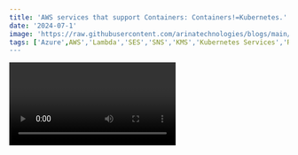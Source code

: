 ```yaml
---
title: 'AWS services that support Containers: Containers!=Kubernetes.'
date: '2024-07-1'
image: 'https://raw.githubusercontent.com/arinatechnologies/blogs/main/images/containersaws.jpg'
tags: ['Azure',AWS','Lambda','SES','SNS','KMS','Kubernetes Services','Red Hat Openshift','ROSA','Elastics Container Services','Machine learning Orchestration','Web applications','AWS Elastic Beanstalk','AWS App Runner','AWS Lambda','Amazon EC2','Amazon LightSail']
---
```

<Video id="J3t86c7vr7c" title="AWS services that support Containers: Containers!=Kubernetes."/>

# Comprehensive Guide to AWS Container Services and Orchestration Options

When it comes to choosing the right container service for your application, AWS offers a myriad of options, each tailored to specific needs and use cases. This guide aims to provide a comprehensive overview of when and how to use various AWS container services, based on our extensive research and industry experience.

Please refer [The Ultimate AWS ECS and EKS Tutorial](https://www.arinatechnologies.com/posts/ecs-eks) <br/>

## Understanding Containers and Their Use Cases

Containers have revolutionized the way applications are developed and deployed. They offer portability, consistency, and efficiency, making them ideal for various scenarios, from microservices architectures to machine learning orchestration.
![Alt text](https://raw.githubusercontent.com/arinatechnologies/blogs/main/images/aws-containers-decision-tree.webp)


### Service Orchestration

Service orchestration involves managing and coordinating multiple services or microservices to work together seamlessly. Containers play a crucial role in this by ensuring that each service runs in its isolated environment, thereby reducing conflicts and improving scalability.

#### Popular Options for Service Orchestration

1. *Kubernetes Service*
   - **Pros**: Fully managed, scalable, extensive community support.
   - **Cons**: Complex setup, significant operational overhead.

2. *Red Hat OpenShift on AWS (ROSA)*
   - **Overview**: A third-party service similar to Kubernetes, managed by OpenShift.
   - **Pros**: Robust management platform, popular among enterprise clients.
   - **Cons**: Similar complexity to Kubernetes.

3. *AWS Elastic Container Service (ECS)*
   - **Overview**: AWS's native container orchestration service.
   - **Pros**: Seamless integration with AWS services, flexible deployment options (EC2, Fargate).
   - **Cons**: Limited to AWS ecosystem.

### Machine Learning Orchestration

Deploying machine learning models in containers allows for a consistent and portable environment across different stages of the ML pipeline, from training to inference.

1. *AWS Batch*
   - **Overview**: A native service designed for batch computing jobs, including ML training and inference.
   - **Pros**: Simplifies job scheduling and execution, integrates well with other AWS ML services.
   - **Cons**: Best suited for batch jobs, may not be ideal for real-time inference.

### Web Applications

Containers can also streamline the deployment and management of web applications, providing a consistent environment across development, testing, and production.

1. *AWS Elastic Beanstalk*
   - **Overview**: A legacy service that simplifies application deployment and management.
   - **Pros**: Easy to use, good for traditional web applications.
   - **Cons**: Considered outdated, fewer modern features compared to newer services.

2. *AWS App Runner*
   - **Overview**: A newer service that simplifies running containerized web applications and APIs.
   - **Pros**: Supports container deployments, integrates with AWS ECR.
   - **Cons**: Limited to ECR for container images, still relatively new.

### Serverless Options

For applications that don't require a full-fledged orchestration setup, serverless options like AWS Lambda can be a good fit.

1. *AWS Lambda*
   - **Pros**: Scalable, supports multiple languages, cost-effective for short-running functions.
   - **Cons**: Limited to 15-minute execution time, may require step functions for longer processes.

2. **Amazon EC2 vs. Amazon LightSail**
   - **Amazon EC2**: Provides full control over virtual machines, suitable for custom setups.
   - **Amazon LightSail**: Simplifies VM deployment with pre-packaged software, ideal for quick deployments like WordPress.

## Decision Tree for Choosing AWS Container Services

To help you choose the right service, consider the following decision tree based on your specific needs:

1. **Service Orchestration Needed?**
   - **Yes**: Consider Kubernetes, ROSA, or ECS.
   - **No**: Move to the next question.

2. **Serverless Invocation?**
   - **Yes**: If processing time < 15 minutes, use AWS Lambda. If > 15 minutes, consider App Runner.
   - **No**: Proceed to provisioned infrastructure options.

3. **Provisioned Infrastructure?**
   - **Yes**: Choose between Amazon EC2 for full control or Amazon LightSail for simplified setup.

4. **Machine Learning Orchestration?**
   - **Yes**: Use AWS Batch for batch jobs.
   - **No**: Skip to web application options.

5. **Web Application Deployment?**
   - **Yes**: Use Elastic Beanstalk for legacy applications or App Runner for modern containerized applications.

## Conclusion

AWS offers a robust set of services for container orchestration, machine learning, web applications, and serverless computing. Understanding the strengths and limitations of each service can help you make informed decisions and optimize your application architecture.

# Other Blogs
[One Bucket, One Key: Simplify Your Cloud Storage!](https://www.arinatechnologies.com/posts/one-key-one-bucket) <br/>
[Desirable Techniques: Understanding Modern Messaging with ActiveMQ and ActiveMQ Artemis](https://www.arinatechnologies.com/posts/Activemq)<br/>
[A Detailed Overview Of AWS SES and Monitoring](https://www.arinatechnologies.com/posts/AWS%20SES)
